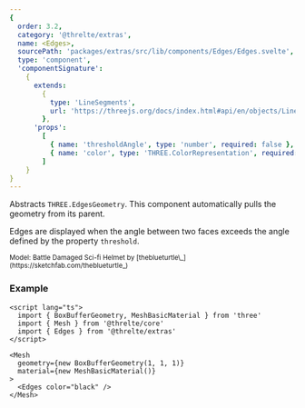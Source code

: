 ```yaml
---
{
  order: 3.2,
  category: '@threlte/extras',
  name: <Edges>,
  sourcePath: 'packages/extras/src/lib/components/Edges/Edges.svelte',
  type: 'component',
  'componentSignature':
    {
      extends:
        {
          type: 'LineSegments',
          url: 'https://threejs.org/docs/index.html#api/en/objects/LineSegments'
        },
      'props':
        [
          { name: 'thresholdAngle', type: 'number', required: false },
          { name: 'color', type: 'THREE.ColorRepresentation', required: false }
        ]
    }
}
---
```


Abstracts `THREE.EdgesGeometry`. This component automatically pulls the geometry from its parent.

Edges are displayed when the angle between two faces exceeds the angle defined by the property `threshold`.

<Example path="extras/edges" />

<small>
  Model: Battle Damaged Sci-fi Helmet by [theblueturtle\_](https://sketchfab.com/theblueturtle_)
</small>

### Example

```svelte
<script lang="ts">
  import { BoxBufferGeometry, MeshBasicMaterial } from 'three'
  import { Mesh } from '@threlte/core'
  import { Edges } from '@threlte/extras'
</script>

<Mesh
  geometry={new BoxBufferGeometry(1, 1, 1)}
  material={new MeshBasicMaterial()}
>
  <Edges color="black" />
</Mesh>
```
